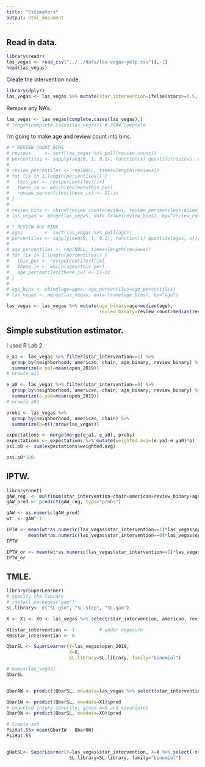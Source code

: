 ```yaml
---
title: "Estimators"
output: html_document
---
```


## Read in data.
```r
library(readr)
las_vegas <- read_csv("../../data/las-vegas-yelp.csv")[,-1]
head(las_vegas)
```

Create the intervention node.

```r
library(dplyr)
las_vegas <- las_vegas %>% mutate(star_intervention=ifelse(stars>=3.5, 1, 0))
```

Remove any NA's.
```r
las_vegas <- las_vegas[complete.cases(las_vegas),]
# length(complete.cases(las_vegas)) # 3644 complete
```

I'm going to make age and review count into bins.
```r
# * REVIEW COUNT BINS
# reviews     <- sort(las_vegas %>% pull(review_count))
# percentiles <- sapply(seq(0, 1, 0.1), function(x) quantile(reviews, x))[-1]
# 
# review_percentiles <- rep(NULL, times=length(reviews))
# for (ix in 1:length(percentiles)) {
#   this_per <- rev(percentiles)[ix]
#   these_ix <- which(reviews<this_per)
#   review_percentiles[these_ix] <- 11-ix
# }
# 
# review_bins <- cbind(review_count=reviews, review_percentiles=review_percentiles)
# las_vegas <- merge(las_vegas, data.frame(review_bins), by="review_count")
```

```r
# * REVIEW AGE BINS
# ages        <- sort(las_vegas %>% pull(age))
# percentiles <- sapply(seq(0, 1, 0.1), function(x) quantile(ages, x))[-1]
# 
# age_percentiles <- rep(NULL, times=length(reviews))
# for (ix in 1:length(percentiles)) {
#   this_per <- rev(percentiles)[ix]
#   these_ix <- which(ages<this_per)
#   age_percentiles[these_ix] <- 11-ix
# }
# 
# age_bins <- cbind(age=ages, age_percentiles=age_percentiles)
# las_vegas <- merge(las_vegas, data.frame(age_bins), by="age")
```


```r
las_vegas <- las_vegas %>% mutate(age_binary=age>median(age),
                                  review_binary=review_count>median(review_count))
```

## Simple substitution estimator.
I used R Lab 2.
```r
e_a1 <- las_vegas %>% filter(star_intervention==1) %>%
  group_by(neighborhood, american, chain, age_binary, review_binary) %>%
  summarize(e.ya1=mean(open_2019))
# nrow(e_a1)

e_a0 <- las_vegas %>% filter(star_intervention==0) %>%
  group_by(neighborhood, american, chain, age_binary, review_binary) %>%
  summarize(e.ya0=mean(open_2019))
# nrow(e_a0)

probs <- las_vegas %>% 
  group_by(neighborhood, american, chain) %>% 
  summarize(p=n()/nrow(las_vegas))

expectations <- merge(merge(e_a1, e_a0), probs)
expectations <- expectations %>% mutate(weighted.avg=(e.ya1-e.ya0)*p)
psi.p0 <- sum(expectations$weighted.avg)

psi.p0*100
```

## IPTW.
```r
library(nnet)
gAW_reg  <- multinom(star_intervention~chain+american+review_binary+age_binary, data=las_vegas)
gAW_pred <- predict(gAW_reg, type="probs")

gAW <- as.numeric(gAW_pred)
wt  <- gAW^-1

IPTW <- mean(wt*as.numeric(las_vegas$star_intervention==1)*las_vegas$open_2019) -
        mean(wt*as.numeric(las_vegas$star_intervention==0)*las_vegas$open_2019)
IPTW
```

```r
IPTW_or <- mean(wt*as.numeric(las_vegas$star_intervention==1)*las_vegas$open_2019) / mean( wt*as.numeric(las_vegas$star_intervention==1)) - mean(wt*as.numeric(las_vegas$star_intervention==0)*las_vegas$open_2019) / mean( wt*as.numeric(las_vegas$star_intervention==0))
IPTW_or
```


## TMLE.
```r
library(SuperLearner)
# specify the library
# install.packages("gam")
SL.library<- c("SL.glm", "SL.step", "SL.gam")

X <- X1 <- X0 <- las_vegas %>% select(star_intervention, american, review_count, age)

X1$star_intervention <- 1         # under exposure
X0$star_intervention <- 0 

QbarSL <- SuperLearner(Y=las_vegas$open_2019, 
                       X=X, 
                       SL.library=SL.library, family="binomial")

# names(las_vegas)
QbarSL


QbarAW <- predict(QbarSL, newdata=las_vegas %>% select(star_intervention, american, review_count, age))$pred

Qbar1W <- predict(QbarSL, newdata=X1)$pred
# expected injury severity, given A=0 and covariates
Qbar0W <- predict(QbarSL, newdata=X0)$pred

# Simple sub
PsiHat.SS<-mean(Qbar1W - Qbar0W)
PsiHat.SS


gHatSL<- SuperLearner(Y=las_vegas$star_intervention, X=X %>% select(-star_intervention, -business_id, -neighborhood, -name, -address, -postal_code, -stars, -categories, -open_2019)),
                       SL.library=SL.library, family="binomial")
```